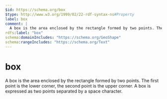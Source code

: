 ```yaml
---
$id: https://schema.org/box
$type: http://www.w3.org/1999/02/22-rdf-syntax-ns#Property
label: box
comment: |
  A box is the area enclosed by the rectangle formed by two points. The first point is the lower corner, the second point is the upper corner. A box is expressed as two points separated by a space character.
rdfs:label: "box"
schema:domainIncludes: "https://schema.org/GeoShape"
schema:rangeIncludes: "https://schema.org/Text"
---
```


# box

A box is the area enclosed by the rectangle formed by two points. The first point is the lower corner, the second point is the upper corner. A box is expressed as two points separated by a space character.

